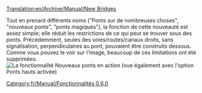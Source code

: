 [[Translation:en/Archive/Manual/New Bridges]]


Tout en prenant différents noms ("Ponts sur de nombreuses choses", "nouveaux ponts", "ponts magiques"), la fonction de cette nouveauté est assez simple; elle réduit les restrictions de ce qui peut se trouver sous des ponts. Précédemment, seules des voies/routes/canaux droits, sans signalisation, perpendiculaires au pont, pouvaient être construits dessous. Comme vous pouvez le voir sur l'image, beaucoup de ces limitations ont été supprimées.
[[File:en/Manual/Bridges2 833.png|frame|center|La fonctionnalité Nouveaux ponts en action (vue également avec l'option Ponts hauts activée)]]

[[Category:fr/Manual/Fonctionnalités 0.6.0]]